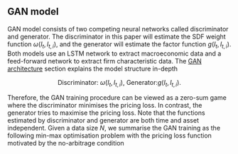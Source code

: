 \newpage

## GAN model {#gan_model}

GAN model consists of two competing neural networks called
discriminator and generator. The discriminator in this paper
will estimate the SDF weight function $\omega(I_t, I_{t,
i})$, and the generator will estimate the factor function
$g(I_t, I_{t, i})$. Both models use an
LSTM network to extract macroeconomic data and a
feed-forward network to extract firm characteristic data.
The [GAN architecture](#gan_structure) section
explains the model structure in-depth

$$
\text{Discriminator: } \omega(I_t, I_{t, i})
\text{, Generator:} g(I_t, I_{t, i}).
$$

Therefore, the GAN training procedure can be viewed as a
zero-sum game where the discriminator minimises the
pricing loss. In contrast, the generator tries to maximise the
pricing loss. Note that the functions estimated by
discriminator and generator are both time and asset
independent. Given a data size $N$, we summarise the GAN training as the following
min-max optimisation problem with the pricing loss function
motivated by the no-arbitrage condition

\begin{align*}
    \min_{\omega} \max_{g} L(\omega, g|I_t, I_{t, i}) &=
    \frac{1}{N} \sum_{i=1}^N \left\{
    E \left[ \left( 1 - \sum_{j=1}^N \omega(I_t, I_{t, j})
    R^e_{t+1, j} \right) R^e_{t+1, j}g(I_t, I_{t, i})
    \right] \right\}^2.
\end{align*}
